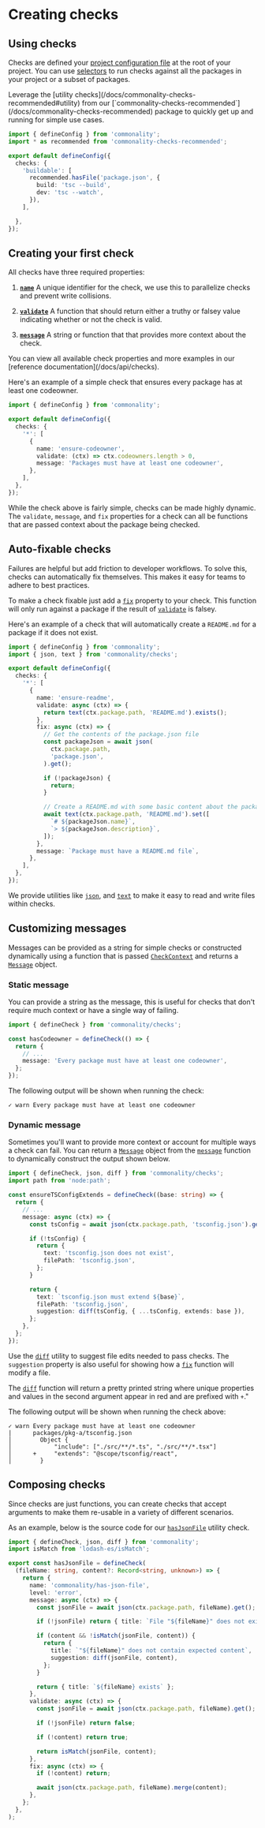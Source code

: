
# Creating checks



## Using checks

Checks are defined your [project configuration file](/docs/api/configuration) at the root of your project.
You can use [selectors](/docs/selectors) to run checks against all the packages in your project or a subset of packages.

<Callout type="info" emoji="💡">
  Leverage the [utility checks](/docs/commonality-checks-recommended#utility) from our [`commonality-checks-recommended`](/docs/commonality-checks-recommended) package to quickly get up and running for simple use cases.
</Callout>

```ts filename="commonality.config.ts"
import { defineConfig } from 'commonality';
import * as recommended from 'commonality-checks-recommended';

export default defineConfig({
  checks: {
    'buildable': [
      recommended.hasFile('package.json', {
        build: 'tsc --build',
        dev: 'tsc --watch',
      }),
    ],

  },
});
```


## Creating your first check

All checks have three required properties:

1. [**`name`**](/docs/api/checks#name) A unique identifier for the check, we use this to parallelize checks and prevent write collisions.

2. [**`validate`**](/docs/api/checks#validate) A function that should return either a truthy or falsey value indicating whether or not the check is valid.

3. [**`message`**](/docs/api/checks#message) A string or function that that provides more context about the check.

<Callout type="info">
  You can view all available check properties and more examples in our
  [reference documentation](/docs/api/checks).
</Callout>

Here's an example of a simple check that ensures every package has at least one codeowner.

```ts filename="commonality.config.ts"
import { defineConfig } from 'commonality';

export default defineConfig({
  checks: {
    '*': [
      {
        name: 'ensure-codeowner',
        validate: (ctx) => ctx.codeowners.length > 0,
        message: 'Packages must have at least one codeowner',
      },
    ],
  },
});
```

While the check above is fairly simple, checks can be made highly dynamic.
The `validate`, `message`, and `fix` properties for a check can all be functions that are passed context about the package being checked.

## Auto-fixable checks

Failures are helpful but add friction to developer workflows. To solve this, checks can automatically fix themselves.
This makes it easy for teams to adhere to best practices.

To make a check fixable just add a [`fix`](/docs/api/checks#fix) property to your check. This function will only run against a package if the result of [`validate`](/docs/api/checks#validate) is falsey.

Here's an example of a check that will automatically create a `README.md` for a package if it does not exist.

```ts filename="commonality.config.ts"
import { defineConfig } from 'commonality';
import { json, text } from 'commonality/checks';

export default defineConfig({
  checks: {
    '*': [
      {
        name: 'ensure-readme',
        validate: async (ctx) => {
          return text(ctx.package.path, 'README.md').exists();
        },
        fix: async (ctx) => {
          // Get the contents of the package.json file
          const packageJson = await json(
            ctx.package.path,
            'package.json',
          ).get();

          if (!packageJson) {
            return;
          }

          // Create a README.md with some basic content about the package
          await text(ctx.package.path, 'README.md').set([
            `# ${packageJson.name}`,
            `> ${packageJson.description}`,
          ]);
        },
        message: `Package must have a README.md file`,
      },
    ],
  },
});
```

We provide utilities like [`json`](/docs/api/checks#json), and [`text`](/docs/api/checks#text) to make it easy to read and write files within checks.

## Customizing messages

Messages can be provided as a string for simple checks or constructed dynamically using a function that is passed [`CheckContext`](/docs/api/checks#checkcontext) and returns a [`Message`]((/docs/api/checks#message-1)) object.

### Static message

You can provide a string as the message, this is useful for checks that don't require much context or have a single way of failing.

```ts
import { defineCheck } from 'commonality/checks';

const hasCodeowner = defineCheck(() => {
  return {
    // ...
    message: 'Every package must have at least one codeowner',
  };
});
```

The following output will be shown when running the check:

```
✓ warn Every package must have at least one codeowner
```

### Dynamic message

Sometimes you'll want to provide more context or account for multiple ways a check can fail.
You can return a [`Message`](/docs/api/checks#message-1) object from the [`message`](/docs/api/checks#message) function to dynamically construct the output shown below.

```ts
import { defineCheck, json, diff } from 'commonality/checks';
import path from 'node:path';

const ensureTSConfigExtends = defineCheck((base: string) => {
  return {
    // ...
    message: async (ctx) => {
      const tsConfig = await json(ctx.package.path, 'tsconfig.json').get();

      if (!tsConfig) {
        return {
          text: 'tsconfig.json does not exist',
          filePath: 'tsconfig.json',
        };
      }

      return {
        text: `tsconfig.json must extend ${base}`,
        filePath: 'tsconfig.json',
        suggestion: diff(tsConfig, { ...tsConfig, extends: base }),
      };
    },
  };
});
```

Use the [`diff`](/docs/api/checks#diff) utility to suggest file edits needed to pass checks. The `suggestion` property is also useful for showing how a [`fix`](/docs/api/checks#fix) function will modify a file.

The [`diff`](/docs/api/checks#diff) function will return a pretty printed string where unique properties and values in the second argument appear in red and are prefixed with `+`."

The following output will be shown when running the check above:

```
✓ warn Every package must have at least one codeowner
|      packages/pkg-a/tsconfig.json
│        Object {
│            "include": ["./src/**/*.ts", "./src/**/*.tsx"]
│      +     "extends": "@scope/tsconfig/react",
│        }
```

## Composing checks

Since checks are just functions, you can create checks that accept arguments to make them re-usable in a variety of different scenarios.

As an example, below is the source code for our [`hasJsonFile`](/docs/commonality-checks-recommended#has-json-file) utility check.

```ts filename="commonality.config.ts"
import { defineCheck, json, diff } from 'commonality';
import isMatch from 'lodash-es/isMatch';

export const hasJsonFile = defineCheck(
  (fileName: string, content?: Record<string, unknown>) => {
    return {
      name: 'commonality/has-json-file',
      level: 'error',
      message: async (ctx) => {
        const jsonFile = await json(ctx.package.path, fileName).get();

        if (!jsonFile) return { title: `File "${fileName}" does not exist` };

        if (content && !isMatch(jsonFile, content)) {
          return {
            title: `"${fileName}" does not contain expected content`,
            suggestion: diff(jsonFile, content),
          };
        }

        return { title: `${fileName} exists` };
      },
      validate: async (ctx) => {
        const jsonFile = await json(ctx.package.path, fileName).get();

        if (!jsonFile) return false;

        if (!content) return true;

        return isMatch(jsonFile, content);
      },
      fix: async (ctx) => {
        if (!content) return;

        await json(ctx.package.path, fileName).merge(content);
      },
    };
  },
);

```

